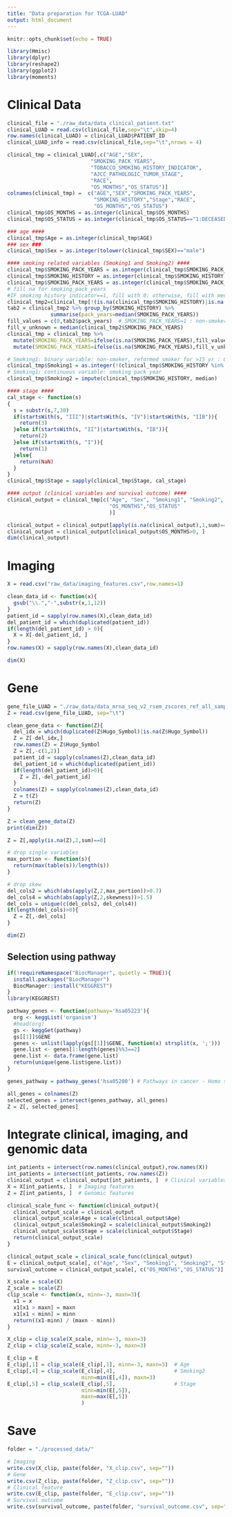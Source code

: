 ```yaml
---
title: "Data preparation for TCGA-LUAD"
output: html_document
---
```


```r
knitr::opts_chunk$set(echo = TRUE)
```

```r
library(Hmisc)
library(dplyr)
library(reshape2)
library(ggplot2)
library(moments)
```



# Clinical Data
```r
clinical_file = "./raw_data/data_clinical_patient.txt" 
clinical_LUAD = read.csv(clinical_file,sep="\t",skip=4)
row.names(clinical_LUAD) = clinical_LUAD$PATIENT_ID 
clinical_LUAD_info = read.csv(clinical_file,sep="\t",nrows = 4) 
```

```r
clinical_tmp = clinical_LUAD[,c("AGE","SEX",
                           "SMOKING_PACK_YEARS",
                           "TOBACCO_SMOKING_HISTORY_INDICATOR",
                           "AJCC_PATHOLOGIC_TUMOR_STAGE",
                           "RACE",
                           "OS_MONTHS","OS_STATUS")]
colnames(clinical_tmp) =  c("AGE","SEX","SMOKING_PACK_YEARS",
                            "SMOKING_HISTORY","Stage","RACE",
                            "OS_MONTHS","OS_STATUS")
clinical_tmp$OS_MONTHS = as.integer(clinical_tmp$OS_MONTHS)
clinical_tmp$OS_STATUS = as.integer(clinical_tmp$OS_STATUS=="1:DECEASED")

### age ####
clinical_tmp$Age = as.integer(clinical_tmp$AGE)
### sex ###
clinical_tmp$Sex = as.integer(tolower(clinical_tmp$SEX)=="male")

#### smoking related variables (Smoking1 and Smoking2) ####
clinical_tmp$SMOKING_PACK_YEARS = as.integer(clinical_tmp$SMOKING_PACK_YEARS)
clinical_tmp$SMOKING_HISTORY = as.integer(clinical_tmp$SMOKING_HISTORY)
clinical_tmp$SMOKING_PACK_YEARS = as.integer(clinical_tmp$SMOKING_PACK_YEARS)
# fill na for smoking_pack_years 
#IF smoking history indicator==1, fill with 0; otherwise, fill with median value of the group
clinical_tmp2=clinical_tmp[!(is.na(clinical_tmp$SMOKING_HISTORY)|is.na(clinical_tmp$SMOKING_PACK_YEARS)),]
tab2 = clinical_tmp2 %>% group_by(SMOKING_HISTORY) %>%
              summarise(pack_years=median(SMOKING_PACK_YEARS))
fill_values = c(0,tab2$pack_years)  # SMOKING_PACK_YEARS=1 : non-smoker
fill_v_unknown = median(clinical_tmp2$SMOKING_PACK_YEARS)
clinical_tmp = clinical_tmp %>%
  mutate(SMOKING_PACK_YEARS=ifelse(is.na(SMOKING_PACK_YEARS),fill_values[SMOKING_HISTORY],SMOKING_PACK_YEARS)) %>%
  mutate(SMOKING_PACK_YEARS=ifelse(is.na(SMOKING_PACK_YEARS),fill_v_unknown,SMOKING_PACK_YEARS))

# Smoking1: binary variable: non-smoker, reformed smoker for >15 yr : 0; else: 1
clinical_tmp$Smoking1 = as.integer(!(clinical_tmp$SMOKING_HISTORY %in% c(1,3,5)))
# Smoking1: continuous variable: smoking pack year
clinical_tmp$Smoking2 = impute(clinical_tmp$SMOKING_HISTORY, median)

#### stage ####
cal_stage <- function(s)
{
  s = substr(s,7,30)
  if(startsWith(s, "III")|startsWith(s, "IV")|startsWith(s, "IIB")){
    return(3)
  }else if(startsWith(s, "II")|startsWith(s, "IB")){
    return(2)
  }else if(startsWith(s, "I")){
    return(1)
  }else{
    return(NaN)
  }
}
clinical_tmp$Stage = sapply(clinical_tmp$Stage, cal_stage)

#### output (clinical variables and survival outcome) ####
clinical_output = clinical_tmp[c("Age", "Sex", "Smoking1", "Smoking2", "Stage",
                                 "OS_MONTHS","OS_STATUS"
                                 )]

```

```r
clinical_output = clinical_output[apply(is.na(clinical_output),1,sum)==0,]
clinical_output = clinical_output[clinical_output$OS_MONTHS>0, ]
dim(clinical_output)
```

# Imaging
```r
X = read.csv("raw_data/imaging_features.csv",row.names=1)
```

```r
clean_data_id <- function(x){
  gsub("\\.","-",substr(x,1,12))
}
patient_id = sapply(row.names(X),clean_data_id)
del_patient_id = which(duplicated(patient_id))
if(length(del_patient_id) > 0){
  X = X[-del_patient_id, ]  
}
row.names(X) = sapply(row.names(X),clean_data_id)
```

```r
dim(X)
```

# Gene
```r
gene_file_LUAD = "./raw_data/data_mrna_seq_v2_rsem_zscores_ref_all_samples.txt"  
Z = read.csv(gene_file_LUAD, sep="\t")
```

```r
clean_gene_data <- function(Z){
  del_idx = which(duplicated(Z$Hugo_Symbol)|is.na(Z$Hugo_Symbol))
  Z = Z[-del_idx,]
  row.names(Z) = Z$Hugo_Symbol
  Z = Z[,-c(1,2)]
  patient_id = sapply(colnames(Z),clean_data_id)
  del_patient_id = which(duplicated(patient_id))
  if(length(del_patient_id)>0){
    Z = Z[,-del_patient_id]
  }
  colnames(Z) = sapply(colnames(Z),clean_data_id)
  Z = t(Z)
  return(Z)
}

Z = clean_gene_data(Z)
print(dim(Z))
```

```r
Z = Z[,apply(is.na(Z),2,sum)==0]

# drop single variables
max_portion <- function(s){
  return(max(table(s))/length(s))
}

# drop skew
del_cols2 = which(abs(apply(Z,2,max_portion))>0.7)
del_cols4 = which(abs(apply(Z,2,skewness))>1.5)
del_cols = unique(c(del_cols2, del_cols4))
if(length(del_cols)>0){
  Z = Z[,-del_cols]
}

dim(Z)
```

## Selection using pathway
```r
if(!requireNamespace("BiocManager", quietly = TRUE)){
  install.packages("BiocManager")
  BiocManager::install("KEGGREST")
}
library(KEGGREST)
```


```r
pathway_genes <- function(pathway='hsa05223'){
  org <- keggList('organism')
  #head(org)
  gs <- keggGet(pathway)
  gs[[1]]$GENE
  genes <- unlist(lapply(gs[[1]]$GENE, function(x) strsplit(x, ';')))
  gene.list <- genes[1:length(genes)%%3==2]
  gene.list <- data.frame(gene.list)  
  return(unique(gene.list$gene.list))
}

genes_pathway = pathway_genes('hsa05200') # Pathways in cancer - Homo sapiens (human)
```

```r
all_genes = colnames(Z)
selected_genes = intersect(genes_pathway, all_genes)
Z = Z[, selected_genes]
```

# Integrate clinical, imaging, and genomic data
```r
int_patients = intersect(row.names(clinical_output),row.names(X))
int_patients = intersect(int_patients, row.names(Z))
clinical_output = clinical_output[int_patients, ]  # Clinical variables and survival outcomes
X = X[int_patients, ]  # Imaging features
Z = Z[int_patients, ]  # Genomic features
```

```r
clinical_scale_func <- function(clinical_output){
  clinical_output_scale = clinical_output
  clinical_output_scale$Age = scale(clinical_output$Age)
  clinical_output_scale$Smoking2 = scale(clinical_output$Smoking2)
  clinical_output_scale$Stage = scale(clinical_output$Stage)
  return(clinical_output_scale)
}

clinical_output_scale = clinical_scale_func(clinical_output)
E = clinical_output_scale[, c("Age", "Sex", "Smoking1", "Smoking2", "Stage")]
survival_outcome = clinical_output_scale[, c("OS_MONTHS","OS_STATUS")]
```

```r
X_scale = scale(X)  
Z_scale = scale(Z)  
clip_scale <- function(x, minn=-3, maxn=3){
  x1 = x  
  x1[x1 > maxn] = maxn  
  x1[x1 < minn] = minn  
  return((x1-minn) / (maxn - minn))
}

X_clip = clip_scale(X_scale, minn=-3, maxn=3)  
Z_clip = clip_scale(Z_scale, minn=-3, maxn=3)  

E_clip = E  
E_clip[,1] = clip_scale(E_clip[,1], minn=-3, maxn=3)  # Age
E_clip[,4] = clip_scale(E_clip[,4],                   # Smoking2
                        minn=min(E[,4]), maxn=3)  
E_clip[,5] = clip_scale(E_clip[,5],                   # Stage
                        minn=min(E[,5]),
                        maxn=max(E[,5])
                        )  
```

# Save
```r
folder = "./processed_data/"

# Imaging
write.csv(X_clip, paste(folder, "X_clip.csv", sep=""))
# Gene
write.csv(Z_clip, paste(folder, "Z_clip.csv", sep=""))
# Clinical feature
write.csv(E_clip, paste(folder, "E_clip.csv", sep=""))
# Survival outcome
write.csv(survival_outcome, paste(folder, "survival_outcome.csv", sep=""))
```

